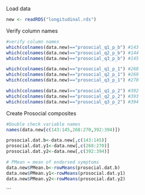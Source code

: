 
Load data
```r
new <- readRDS("longitudinal.rds")
```


Verify column names
```r


#verify column names
which(colnames(data.new)=="prosocial_q1_p_b") #143
which(colnames(data.new)=="prosocial_q2_p_b") #144
which(colnames(data.new)=="prosocial_q3_p_b") #145

which(colnames(data.new)=="prosocial_q1_p_1") #268
which(colnames(data.new)=="prosocial_q2_p_1") #269
which(colnames(data.new)=="prosocial_q3_p_1") #270

which(colnames(data.new)=="prosocial_q1_p_2") #392
which(colnames(data.new)=="prosocial_q2_p_2") #393
which(colnames(data.new)=="prosocial_q3_p_2") #394


```

Create Prosocial composites
```r
#Double check variable names 
names(data.new[c(143:145,268:270,392:394)])

prosocial.dat.b<-data.new[,c(143:145)]
prosocial.dat.y1<-data.new[,c(268:270)]
prosocial.dat.y2<-data.new[,c(392:394)]

# PMean = mean of endorsed symptoms
data.new$PMean.b<-rowMeans(prosocial.dat.b)
data.new$PMean.y1<-rowMeans(prosocial.dat.y1)
data.new$PMean.y2<-rowMeans(prosocial.dat.y2)

```



```